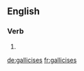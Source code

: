==English==

===Verb===
{{head|en}}

# {{en-third-person singular of|gallicise}}

[[de:gallicises]]
[[fr:gallicises]]